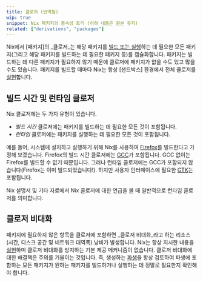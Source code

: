 ```yaml
---
title: 클로저 (번역됨)
wip: true
snippet: Nix 패키지의 종속성 트리 (이하 내용은 원본 유지)
related: ["derivations", "packages"]
---
```


Nix에서 [패키지]의 _클로저_는 해당 패키지를 [빌드 또는 실행](#build-vs-run)하는 데 필요한 모든 패키지(그리고 해당 패키지를 빌드하는 데 필요한 패키지 등)를 캡슐화합니다.
패키지는 빌드하는 데 다른 패키지가 필요하지 않기 때문에 클로저에 패키지가 없을 수도 있고 많을 수도 있습니다.
패키지를 빌드할 때마다 Nix는 항상 [샌드박스] 환경에서 전체 클로저를 [실현][realises]합니다.

## 빌드 시간 및 런타임 클로저

Nix 클로저에는 두 가지 유형이 있습니다.

- _빌드 시간_ 클로저에는 패키지를 빌드하는 데 필요한 모든 것이 포함됩니다.
- _런타임_ 클로저에는 패키지를 실행하는 데 필요한 모든 것이 포함됩니다.

예를 들어, 시스템에 설치하고 실행하기 위해 Nix를 사용하여 [Firefox]를 빌드한다고 가정해 보겠습니다.
Firefox의 빌드 시간 클로저에는 [GCC]가 포함됩니다. GCC 없이는 Firefox를 빌드할 수 없기 때문입니다.
그러나 런타임 클로저에는 GCC가 포함되지 않습니다(Firefox는 이미 빌드되었습니다!). 하지만 사용자 인터페이스에 필요한 [GTK]는 포함됩니다.

Nix 설명서 및 기타 자료에서 Nix 클로저에 대한 언급을 볼 때 일반적으로 런타임 클로저를 의미합니다.

## 클로저 비대화

패키지에 필요하지 않은 항목을 클로저에 포함하면 _클로저 비대화_라고 하는 리소스(시간, 디스크 공간 및 네트워크 대역폭) 낭비가 발생합니다.
Nix는 항상 지시한 내용을 [실현][realises]하며 클로저 비대화를 방지하는 기본 제공 메커니즘이 없습니다.
클로저 비대화에 대한 해결책은 주의를 기울이는 것입니다. 즉, 생성하는 [파생][derivations]을 항상 검토하여 파생에 포함하는 모든 패키지가 원하는 패키지를 빌드하거나 실행하는 데 정말로 필요한지 확인해야 합니다.

[derivations]: /concepts/derivations
[firefox]: https://mozilla.org/firefox
[gcc]: https://gcc.gnu.org
[gtk]: https://gtk.org
[package]: /concepts/packages
[realises]: /concepts/realisation
[sandboxed]: /concepts/sandboxing
